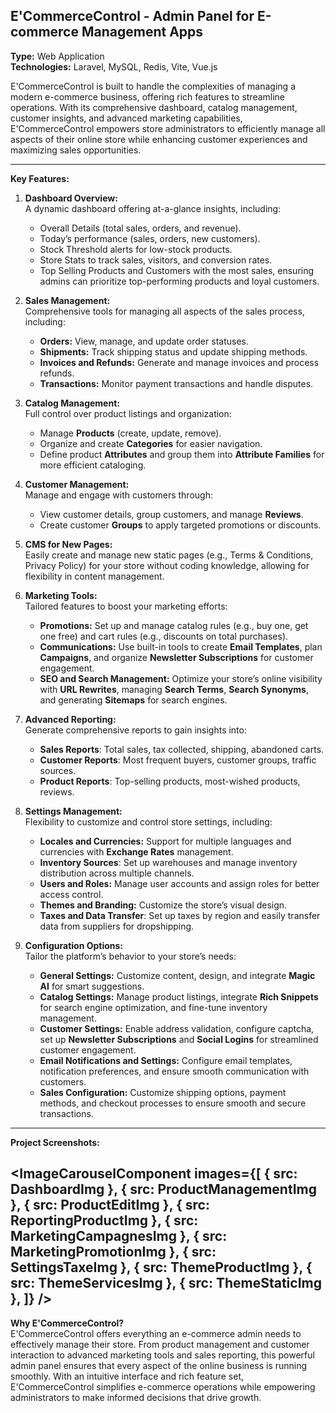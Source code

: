 


## E'CommerceControl - Admin Panel for E-commerce Management Apps

**Type:** Web Application  
**Technologies:** Laravel, MySQL, Redis, Vite, Vue.js

E'CommerceControl is built to handle the complexities of managing a modern e-commerce business, offering rich features to streamline operations. With its comprehensive dashboard, catalog management, customer insights, and advanced marketing capabilities, E'CommerceControl empowers store administrators to efficiently manage all aspects of their online store while enhancing customer experiences and maximizing sales opportunities.

---

**Key Features:**

1. **Dashboard Overview:**  
   A dynamic dashboard offering at-a-glance insights, including:
   - Overall Details (total sales, orders, and revenue).
   - Today’s performance (sales, orders, new customers).
   - Stock Threshold alerts for low-stock products.
   - Store Stats to track sales, visitors, and conversion rates.
   - Top Selling Products and Customers with the most sales, ensuring admins can prioritize top-performing products and loyal customers.

2. **Sales Management:**  
   Comprehensive tools for managing all aspects of the sales process, including:
   - **Orders:** View, manage, and update order statuses.
   - **Shipments:** Track shipping status and update shipping methods.
   - **Invoices and Refunds:** Generate and manage invoices and process refunds.
   - **Transactions:** Monitor payment transactions and handle disputes.

3. **Catalog Management:**  
   Full control over product listings and organization:
   - Manage **Products** (create, update, remove).
   - Organize and create **Categories** for easier navigation.
   - Define product **Attributes** and group them into **Attribute Families** for more efficient cataloging.

4. **Customer Management:**  
   Manage and engage with customers through:
   - View customer details, group customers, and manage **Reviews**.
   - Create customer **Groups** to apply targeted promotions or discounts.

5. **CMS for New Pages:**  
   Easily create and manage new static pages (e.g., Terms & Conditions, Privacy Policy) for your store without coding knowledge, allowing for flexibility in content management.

6. **Marketing Tools:**  
   Tailored features to boost your marketing efforts:
   - **Promotions:** Set up and manage catalog rules (e.g., buy one, get one free) and cart rules (e.g., discounts on total purchases).
   - **Communications:** Use built-in tools to create **Email Templates**, plan **Campaigns**, and organize **Newsletter Subscriptions** for customer engagement.
   - **SEO and Search Management:** Optimize your store’s online visibility with **URL Rewrites**, managing **Search Terms**, **Search Synonyms**, and generating **Sitemaps** for search engines.

7. **Advanced Reporting:**  
   Generate comprehensive reports to gain insights into:
   - **Sales Reports**: Total sales, tax collected, shipping, abandoned carts.
   - **Customer Reports**: Most frequent buyers, customer groups, traffic sources.
   - **Product Reports**: Top-selling products, most-wished products, reviews.

8. **Settings Management:**  
   Flexibility to customize and control store settings, including:
   - **Locales and Currencies:** Support for multiple languages and currencies with **Exchange Rates** management.
   - **Inventory Sources**: Set up warehouses and manage inventory distribution across multiple channels.
   - **Users and Roles:** Manage user accounts and assign roles for better access control.
   - **Themes and Branding:** Customize the store’s visual design.
   - **Taxes and Data Transfer**: Set up taxes by region and easily transfer data from suppliers for dropshipping.

9. **Configuration Options:**  
   Tailor the platform’s behavior to your store’s needs:
   - **General Settings:** Customize content, design, and integrate **Magic AI** for smart suggestions.
   - **Catalog Settings:** Manage product listings, integrate **Rich Snippets** for search engine optimization, and fine-tune inventory management.
   - **Customer Settings:** Enable address validation, configure captcha, set up **Newsletter Subscriptions** and **Social Logins** for streamlined customer engagement.
   - **Email Notifications and Settings:** Configure email templates, notification preferences, and ensure smooth communication with customers.
   - **Sales Configuration:** Customize shipping options, payment methods, and checkout processes to ensure smooth and secure transactions.

---

**Project Screenshots:**

<ImageCarouselComponent images={[
   {
      src: DashboardImg
   },
   {
      src: ProductManagementImg
   },
   {
      src: ProductEditImg
   },
   {
      src: ReportingProductImg
   },
   {
      src: MarketingCampagnesImg
   },
   {
      src: MarketingPromotionImg
   },
   {
      src: SettingsTaxeImg
   },
   {
      src: ThemeProductImg
   },
   {
      src: ThemeServicesImg
   },
   {
      src: ThemeStaticImg
   },
]} />
---

**Why E'CommerceControl?**  
E'CommerceControl offers everything an e-commerce admin needs to effectively manage their store. From product management and customer interaction to advanced marketing tools and sales reporting, this powerful admin panel ensures that every aspect of the online business is running smoothly. With an intuitive interface and rich feature set, E'CommerceControl simplifies e-commerce operations while empowering administrators to make informed decisions that drive growth.